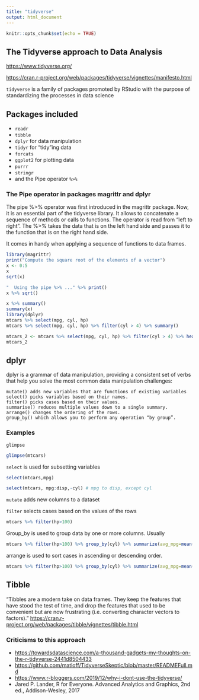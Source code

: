 ```yaml
---
title: "tidyverse"
output: html_document
---
```


```r
knitr::opts_chunk$set(echo = TRUE)
```

## The Tidyverse approach to Data Analysis

<https://www.tidyverse.org/> 

<https://cran.r-project.org/web/packages/tidyverse/vignettes/manifesto.html>

`tidyverse` is a family of packages promoted by RStudio with the purpose of standardizing the processes in data science

## Packages included

-   `readr`
-   `tibble`
-   `dplyr` for data manipulation
-   `tidyr` for "tidy"ing data
-   `forcats`
-   `ggplot2` for plotting data
-   `purrr`
-   `stringr`
-   and the Pipe operator `%>%`

### The Pipe operator in packages magrittr and dplyr

The pipe %\>% operator was first introduced in the magrittr package. Now, it is an essential part of the tidyverse library. It allows to concatenate a sequence of methods or calls to functions. The operator is read from "left to right". The %\>% takes the data that is on the left hand side and passes it to the function that is on the right hand side.

It comes in handy when applying a sequence of functions to data frames.

```r
library(magrittr)
print("Compute the square root of the elements of a vector")
x <- 0:5
x
sqrt(x)

"  Using the pipe %>% ..." %>% print()
x %>% sqrt()

x %>% summary()
summary(x)
library(dplyr)
mtcars %>% select(mpg, cyl, hp)
mtcars %>% select(mpg, cyl, hp) %>% filter(cyl > 4) %>% summary()

mtcars_2 <- mtcars %>% select(mpg, cyl, hp) %>% filter(cyl > 4) %>% head()
mtcars_2


```

## dplyr

dplyr is a grammar of data manipulation, providing a consistent set of verbs that help you solve the most common data manipulation challenges:

    mutate() adds new variables that are functions of existing variables
    select() picks variables based on their names.
    filter() picks cases based on their values.
    summarise() reduces multiple values down to a single summary.
    arrange() changes the ordering of the rows.
    group_by() which allows you to perform any operation “by group”.

### Examples

`glimpse`

```r
glimpse(mtcars)
```

`select` is used for subsetting variables

```r
select(mtcars,mpg)

select(mtcars, mpg:disp,-cyl) # mpg to disp, except cyl

```

`mutate` adds new columns to a dataset

`filter` selects cases based on the values of the rows

```r
mtcars %>% filter(hp>100)
```

Group_by is used to group data by one or more columns. Usually

```r
mtcars %>% filter(hp>100) %>% group_by(cyl) %>% summarize(avg_mpg=mean(mpg))
```

arrange is used to sort cases in ascending or descending order.

```r
mtcars %>% filter(hp>100) %>% group_by(cyl) %>% summarize(avg_mpg=mean(mpg)) %>% arrange(desc(cyl))
```

## Tibble

"Tibbles are a modern take on data frames. They keep the features that have stood the test of time, and drop the features that used to be convenient but are now frustrating (i.e. converting character vectors to factors)." <https://cran.r-project.org/web/packages/tibble/vignettes/tibble.html>

### Criticisms to this approach

-   <https://towardsdatascience.com/a-thousand-gadgets-my-thoughts-on-the-r-tidyverse-2441d8504433>
-   <https://github.com/matloff/TidyverseSkeptic/blob/master/READMEFull.md>
-   <https://www.r-bloggers.com/2019/12/why-i-dont-use-the-tidyverse/>
-   Jared P. Lander, R for Everyone. Advanced Analytics and Graphics, 2nd ed., Addison-Wesley, 2017
